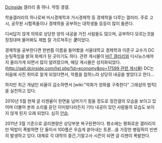 [[Dcinside]] 갤러리 중 하나. 약칭 경갤.

학술갤러리의 하나로써 미시경제학과 거시경제학 등 경제학을 다루는 갤러리.
주로 고시, 공무원 시험족들이나 경제학을 공부하는 대학생들 등등이 많이 들른다.

디씨답지 않게 의외로 상당한 양의 내공을 가진 사람들도 많으며,
공부하다 모르는것을 징징대며 물어봐도 제법 잘 가르쳐주는 '''곳'''이었다.

경제학을 공부한다면 한번쯤 이름을 들어봤을 서울대학교 경제학과 이준구 교수가 DC 눈팅족임을 밝혀 화제가 된 곳이기도 하다.
관련 게시물이 [[HIT 갤러리]]와 디시뉴스에까지 올라가게 되면서 많이 알려졌으며, 해당 게시물은 성지화되었다. ([[http://gall.dcinside.com/list.php?id=economy&no=17599 관련 게시물]])
DC는 처음에 사진 취미로 알게 되었다면서, 악플을 접하느라 상당히 내공을 쌓았다고 한다...

하지만 최근 개념인 비율이 감소하면서 [wiki:"악화가 양화를 구축한다" 그레샴의 법칙]을 실천하고 있다.

2010년 5월 현재 글 리젠율이 한면을 넘어가기 힘들 정도로 정전갤의 모습을 보이고 있어며 더불어 본좌 소리를 듣던 이미왔다라든지 기타 내공이 있던 사람들의 모습도 보이지 않게 된지 오래 되었다. 심히 [[안습]].

2011년 3월 기준으로 글리젠량은 상당부분 복구된편이다. 평소에는 평화로운 갤러리지만 떡밥이 폭발하면 단 둘이서 100플은 우습게 쏟아내는 토론...을 가장한 병림픽이 빈번히 발생하고 있다. 대체로 각 대학의 중간,기말고사 시즌이 되면 글 리젠이 폭발한다. 
